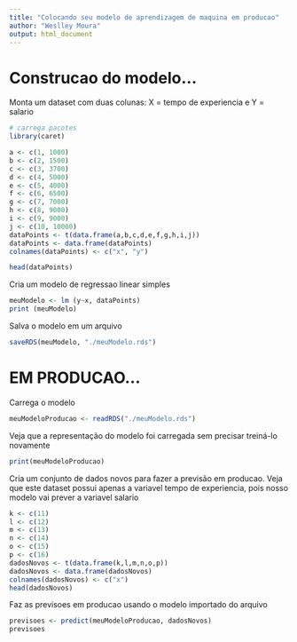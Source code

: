 ---
title: "Colocando seu modelo de aprendizagem de maquina em producao"
author: "Weslley Moura"
output: html_document
---

# Construcao do modelo...

Monta um dataset com duas colunas: X = tempo de experiencia e Y = salario
```{r}
# carrega pacotes
library(caret)

a <- c(1, 1000)
b <- c(2, 1500)
c <- c(3, 3700)
d <- c(4, 5000)
e <- c(5, 4000)
f <- c(6, 6500)
g <- c(7, 7000)
h <- c(8, 9000)
i <- c(9, 9000)
j <- c(10, 10000)
dataPoints <- t(data.frame(a,b,c,d,e,f,g,h,i,j))
dataPoints <- data.frame(dataPoints)
colnames(dataPoints) <- c("x", "y")

head(dataPoints)
```

Cria um modelo de regressao linear simples
```{r}
meuModelo <- lm (y~x, dataPoints)
print (meuModelo)
```

Salva o modelo em um arquivo
```{r}
saveRDS(meuModelo, "./meuModelo.rds")

```

# EM PRODUCAO...

Carrega o modelo
```{r}
meuModeloProducao <- readRDS("./meuModelo.rds")
```

Veja que a representação do modelo foi carregada sem precisar treiná-lo novamente
```{r}
print(meuModeloProducao)
```

Cria um conjunto de dados novos para fazer a previsão em producao.
Veja que este dataset possui apenas a variavel tempo de experiencia, pois nosso modelo vai prever a variavel salario
```{r}
k <- c(11)
l <- c(12)
m <- c(13)
n <- c(14)
o <- c(15)
p <- c(16)
dadosNovos <- t(data.frame(k,l,m,n,o,p))
dadosNovos <- data.frame(dadosNovos)
colnames(dadosNovos) <- c("x")
head(dadosNovos)
```


Faz as previsoes em producao usando o modelo importado do arquivo
```{r}
previsoes <- predict(meuModeloProducao, dadosNovos)
previsoes
```

